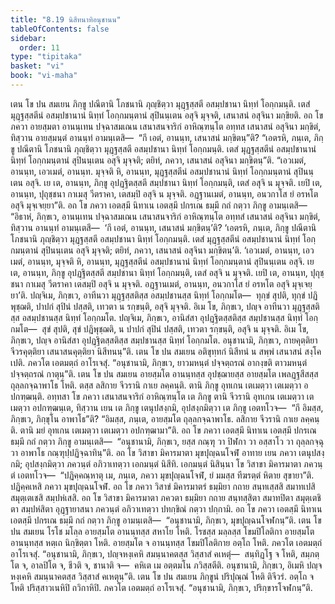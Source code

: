 ```yaml
---
title: "8.19 นิสีทนาทิอนุชานน"
tableOfContents: false
sidebar:
  order: 11
type: "tipitaka"
basket: "vi"
book: "vi-maha"
---
```



<DynamicBreadcrumb />

<Division number="353" book="vi-maha">

<Paragraph number="1669" book="vi-maha">
เตน โข ปน สมเยน ภิกฺขู ปณีตานิ โภชนานิ ภุญฺชิตฺวา มุฏฺฐสฺสตี อสมฺปชานา นิทฺทํ โอกฺกมนฺติ. เตสํ มุฏฺฐสฺสตีนํ อสมฺปชานานํ นิทฺทํ โอกฺกมนฺตานํ สุปินนฺเตน อสุจิ มุจฺจติ, เสนาสนํ อสุจินา มกฺขิยติ. อถ โข ภควา อายสฺมตา อานนฺเทน ปจฺฉาสมเณน เสนาสนจาริกํ อาหิณฺฑนฺโต อทฺทส เสนาสนํ อสุจินา มกฺขิตํ, ทิสฺวาน อายสฺมนฺตํ อานนฺทํ อามนฺเตสิ—  “กึ เอตํ, อานนฺท, เสนาสนํ มกฺขิตนฺ”ติ? “เอตรหิ, ภนฺเต, ภิกฺขู ปณีตานิ โภชนานิ ภุญฺชิตฺวา มุฏฺฐสฺสตี อสมฺปชานา นิทฺทํ โอกฺกมนฺติ. เตสํ มุฏฺฐสฺสตีนํ อสมฺปชานานํ นิทฺทํ โอกฺกมนฺตานํ สุปินนฺเตน อสุจิ มุจฺจติ; ตยิทํ, ภควา, เสนาสนํ อสุจินา มกฺขิตนฺ”ติ. “เอวเมตํ, อานนฺท, เอวเมตํ, อานนฺท. มุจฺจติ หิ, อานนฺท, มุฏฺฐสฺสตีนํ อสมฺปชานานํ นิทฺทํ โอกฺกมนฺตานํ สุปินนฺเตน อสุจิ. เย เต, อานนฺท, ภิกฺขู อุปฏฺฐิตสฺสตี สมฺปชานา นิทฺทํ โอกฺกมนฺติ, เตสํ อสุจิ น มุจฺจติ. เยปิ เต, อานนฺท, ปุถุชฺชนา กาเมสุ วีตราคา, เตสมฺปิ อสุจิ น มุจฺจติ. อฏฺฐานเมตํ, อานนฺท, อนวกาโส ยํ อรหโต อสุจิ มุจฺเจยฺยา”ติ.
</Paragraph>

<Paragraph number="1670" book="vi-maha">
อถ โข ภควา เอตสฺมึ นิทาเน เอตสฺมึ ปกรเณ ธมฺมึ กถํ กตฺวา ภิกฺขู อามนฺเตสิ—  “อิธาหํ, ภิกฺขเว, อานนฺเทน ปจฺฉาสมเณน เสนาสนจาริกํ อาหิณฺฑนฺโต อทฺทสํ เสนาสนํ อสุจินา มกฺขิตํ, ทิสฺวาน อานนฺทํ อามนฺเตสึ—  ‘กึ เอตํ, อานนฺท, เสนาสนํ มกฺขิตนฺ’ติ? ‘เอตรหิ, ภนฺเต, ภิกฺขู ปณีตานิ โภชนานิ ภุญฺชิตฺวา มุฏฺฐสฺสตี อสมฺปชานา นิทฺทํ โอกฺกมนฺติ. เตสํ มุฏฺฐสฺสตีนํ อสมฺปชานานํ นิทฺทํ โอกฺกมนฺตานํ สุปินนฺเตน อสุจิ มุจฺจติ; ตยิทํ, ภควา, เสนาสนํ อสุจินา มกฺขิตนฺ’ติ. ‘เอวเมตํ, อานนฺท, เอวเมตํ, อานนฺท, มุจฺจติ หิ, อานนฺท, มุฏฺฐสฺสตีนํ อสมฺปชานานํ นิทฺทํ โอกฺกมนฺตานํ สุปินนฺเตน อสุจิ. เย เต, อานนฺท, ภิกฺขู อุปฏฺฐิตสฺสตี สมฺปชานา นิทฺทํ โอกฺกมนฺติ, เตสํ อสุจิ น มุจฺจติ. เยปิ เต, อานนฺท, ปุถุชฺชนา กาเมสุ วีตราคา เตสมฺปิ อสุจิ น มุจฺจติ. อฏฺฐานเมตํ, อานนฺท, อนวกาโส ยํ อรหโต อสุจิ มุจฺเจยฺยา’ติ.
</Paragraph>

<Paragraph number="1671" book="vi-maha">
ปญฺจิเม, ภิกฺขเว, อาทีนวา มุฏฺฐสฺสติสฺส อสมฺปชานสฺส นิทฺทํ โอกฺกมโต—  ทุกฺขํ สุปติ, ทุกฺขํ ปฏิพุชฺฌติ, ปาปกํ สุปินํ ปสฺสติ, เทวตา น รกฺขนฺติ, อสุจิ มุจฺจติ. อิเม โข, ภิกฺขเว, ปญฺจ อาทีนวา มุฏฺฐสฺสติสฺส อสมฺปชานสฺส นิทฺทํ โอกฺกมโต.
</Paragraph>

<Paragraph number="1672" book="vi-maha">
ปญฺจิเม, ภิกฺขเว, อานิสํสา อุปฏฺฐิตสฺสติสฺส สมฺปชานสฺส นิทฺทํ โอกฺกมโต—  สุขํ สุปติ, สุขํ ปฏิพุชฺฌติ, น ปาปกํ สุปินํ ปสฺสติ, เทวตา รกฺขนฺติ, อสุจิ น มุจฺจติ. อิเม โข, ภิกฺขเว, ปญฺจ อานิสํสา อุปฏฺฐิตสฺสติสฺส สมฺปชานสฺส นิทฺทํ โอกฺกมโต.
</Paragraph>

<Paragraph number="1673" book="vi-maha">
อนุชานามิ, ภิกฺขเว, กายคุตฺติยา จีวรคุตฺติยา เสนาสนคุตฺติยา นิสีทนนฺ”ติ.
</Paragraph>

<Paragraph number="1674" book="vi-maha">
เตน โข ปน สมเยน อติขุทฺทกํ นิสีทนํ น สพฺพํ เสนาสนํ สงฺโคเปติ. ภควโต เอตมตฺถํ อาโรเจสุํ. “อนุชานามิ, ภิกฺขเว, ยาวมหนฺตํ ปจฺจตฺถรณํ อากงฺขติ ตาวมหนฺตํ ปจฺจตฺถรณํ กาตุนฺ”ติ.
</Paragraph>

</Division>
<Division number="354" book="vi-maha">

<Paragraph number="1675" book="vi-maha">
เตน โข ปน สมเยน อายสฺมโต อานนฺทสฺส อุปชฺฌายสฺส อายสฺมโต เพลฏฺฐสีสสฺส ถุลฺลกจฺฉาพาโธ โหติ. ตสฺส ลสิกาย จีวรานิ กาเย ลคฺคนฺติ. ตานิ ภิกฺขู อุทเกน เตเมตฺวา เตเมตฺวา อปกฑฺฒนฺติ. อทฺทสา โข ภควา เสนาสนจาริกํ อาหิณฺฑนฺโต เต ภิกฺขู ตานิ จีวรานิ อุทเกน เตเมตฺวา เตเมตฺวา อปกฑฺฒนฺเต, ทิสฺวาน เยน เต ภิกฺขู เตนุปสงฺกมิ, อุปสงฺกมิตฺวา เต ภิกฺขู เอตทโวจ—  “กึ อิมสฺส, ภิกฺขเว, ภิกฺขุโน อาพาโธ”ติ? “อิมสฺส, ภนฺเต, อายสฺมโต ถุลฺลกจฺฉาพาโธ. ลสิกาย จีวรานิ กาเย ลคฺคนฺติ. ตานิ มยํ อุทเกน เตเมตฺวา เตเมตฺวา อปกฑฺฒามา”ติ. อถ โข ภควา เอตสฺมึ นิทาเน เอตสฺมึ ปกรเณ ธมฺมึ กถํ กตฺวา ภิกฺขู อามนฺเตสิ—  “อนุชานามิ, ภิกฺขเว, ยสฺส กณฺฑุ วา ปิฬกา วา อสฺสาโว วา ถุลฺลกจฺฉุ วา อาพาโธ กณฺฑุปฺปฏิจฺฉาทินฺ”ติ.
</Paragraph>

</Division>
<Division number="355" book="vi-maha">

<Paragraph number="1676" book="vi-maha">
อถ โข วิสาขา มิคารมาตา มุขปุญฺฉนโจฬํ อาทาย เยน ภควา เตนุปสงฺกมิ; อุปสงฺกมิตฺวา ภควนฺตํ อภิวาเทตฺวา เอกมนฺตํ นิสีทิ. เอกมนฺตํ นิสินฺนา โข วิสาขา มิคารมาตา ภควนฺตํ เอตทโวจ—  “ปฏิคฺคณฺหาตุ เม, ภนฺเต, ภควา มุขปุญฺฉนโจฬํ, ยํ มมสฺส ทีฆรตฺตํ หิตาย สุขายา”ติ. ปฏิคฺคเหสิ ภควา มุขปุญฺฉนโจฬํ. อถ โข ภควา วิสาขํ มิคารมาตรํ ธมฺมิยา กถาย สนฺทเสฺสสิ สมาทเปสิ สมุตฺเตเชสิ สมฺปหํเสสิ. อถ โข วิสาขา มิคารมาตา ภควตา ธมฺมิยา กถาย สนฺทสฺสิตา สมาทปิตา สมุตฺเตชิตา สมฺปหํสิตา อุฏฺฐายาสนา ภควนฺตํ อภิวาเทตฺวา ปทกฺขิณํ กตฺวา ปกฺกามิ. อถ โข ภควา เอตสฺมึ นิทาเน เอตสฺมึ ปกรเณ ธมฺมึ กถํ กตฺวา ภิกฺขู อามนฺเตสิ—  “อนุชานามิ, ภิกฺขเว, มุขปุญฺฉนโจฬกนฺ”ติ.
</Paragraph>

</Division>
<Division number="356" book="vi-maha">

<Paragraph number="1677" book="vi-maha">
เตน โข ปน สมเยน โรโช มโลฺล อายสฺมโต อานนฺทสฺส สหาโย โหติ. โรชสฺส มลฺลสฺส โขมปิโลติกา อายสฺมโต อานนฺทสฺส หตฺเถ นิกฺขิตฺตา โหติ. อายสฺมโต จ อานนฺทสฺส โขมปิโลติกาย อตฺโถ โหติ. ภควโต เอตมตฺถํ อาโรเจสุํ. “อนุชานามิ, ภิกฺขเว, ปญฺจหงฺเคหิ สมนฺนาคตสฺส วิสฺสาสํ คเหตุํ—  สนฺทิฏฺโฐ จ โหติ, สมฺภตฺโต จ, อาลปิโต จ, ชีวติ จ, ชานาติ จ—  คหิเต เม อตฺตมโน ภวิสฺสตีติ. อนุชานามิ, ภิกฺขเว, อิเมหิ ปญฺจหงฺเคหิ สมนฺนาคตสฺส วิสฺสาสํ คเหตุนฺ”ติ.
</Paragraph>

</Division>
<Division number="357" book="vi-maha">

<Paragraph number="1678" book="vi-maha">
เตน โข ปน สมเยน ภิกฺขูนํ ปริปุณฺณํ โหติ ติจีวรํ. อตฺโถ จ โหติ ปริสฺสาวเนหิปิ ถวิกาหิปิ. ภควโต เอตมตฺถํ อาโรเจสุํ. “อนุชานามิ, ภิกฺขเว, ปริกฺขารโจฬกนฺ”ติ.
</Paragraph>
</Division>